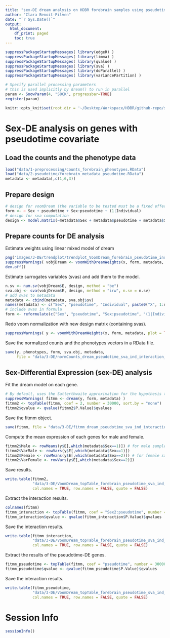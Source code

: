 ```yaml
---
title: "sex-DE dream analysis on HDBR forebrain samples using pseudotime as covariate"
author: "Clara Benoit-Pilven"
date: "`r Sys.Date()`"
output:
  html_document:
    df_print: paged
    toc: true
---
```


```r
suppressPackageStartupMessages( library(edgeR) )
suppressPackageStartupMessages( library(limma) )
suppressPackageStartupMessages( library(qvalue) )
suppressPackageStartupMessages( library(sva) )
suppressPackageStartupMessages( library(doParallel) )
suppressPackageStartupMessages( library(variancePartition) )
```

```r
# Specify parallel processing parameters
# this is used implicitly by dream() to run in parallel
param <- SnowParam(4, "SOCK", progressbar=TRUE)
register(param)
```

```r
knitr::opts_knit$set(root.dir = '~/Desktop/Workspace/HDBR/github-repo/sexDE_prenatal_brain/')
```

# Sex-DE analysis on genes with pseudotime covariate

## Load the counts and the phenotype data

```r
load("data/1-preprocessing/counts_forebrain_phenotypes.RData")
load("data/2-pseudotime/forebrain_metadata_pseudotime.RData")
metadata <- metadata[,c(1,6,3)]
```

## Prepare design

```r
# design for voomDream (the variable to be tested must be a fixed effect)
form <- ~ Sex + pseudotime + Sex:pseudotime + (1|Individual)
# design for sva computation
design <- model.matrix(~metadata$Sex + metadata$pseudotime + metadata$Sex:metadata$pseudotime)
```

## Prepare counts for DE analysis

Estimate weights using linear mixed model of dream

```r
png('images/3-DE/trendplot/trendplot_VoomDream_forebrain_pseudotime_ind_interaction.png')
suppressWarnings( vobjDream <- voomWithDreamWeights(x, form, metadata, plot = TRUE) )
dev.off()
```

Estimate surrogates variables (svas) and add them to the model.

```r
n.sv <- num.sv(vobjDream$E, design, method = "be")
sva.obj <- sva(vobjDream$E, design, method = "irw", n.sv = n.sv)
# add svas to metadata
metadata <- cbind(metadata, sva.obj$sv)
names(metadata) <- c("Sex", "pseudotime", "Individual", paste0("X", 1:n.sv))
# include svas in formula
form <- reformulate(c("Sex", "pseudotime", "Sex:pseudotime", "(1|Individual)", paste0("X", 1:n.sv)))
```

Redo voom normalization with new design matrix (containing svas).

```r
suppressWarnings( y <- voomWithDreamWeights(x, form, metadata, plot = TRUE) )
```

Save the normalized counts and the phenotypes vectors in a RData file.

```r
save(y, phenotypes, form, sva.obj, metadata,
     file = "data/3-DE/normCounts_dream_pseudotime_sva_ind_interaction_phenotypes.RData")
```


## Sex-Differential Expression (sex-DE) analysis

Fit the dream model on each gene.

```r
# By default, uses the Satterthwaite approximation for the hypothesis test
suppressWarnings( fitmm <- dream(y, form, metadata) )
fitmm2 <- topTable(fitmm, coef = 2, number = 30000, sort.by = "none") 
fitmm2$qvalue <- qvalue(fitmm2$P.Value)$qvalues
```

Save the fitmm object.
```r
save(fitmm, file = "data/3-DE/fitmm_dream_pseudotime_sva_ind_interaction_phenotypes.RData")
```

Compute the mean expression of each genes for male and female.

```r
fitmm2$Male <- rowMeans(y$E[,which(metadata$Sex==1)]) # for male samples
fitmm2$VarMale <- rowVars(y$E[,which(metadata$Sex==1)])
fitmm2$Female <- rowMeans(y$E[,which(metadata$Sex==2)]) # for female samples
fitmm2$VarFemale <- rowVars(y$E[,which(metadata$Sex==2)])
```

Save results.

```r
write.table(fitmm2, 
            "data/3-DE/VoomDream_topTable_forebrain_pseudotime_sva_ind_interaction.txt", 
            col.names = TRUE, row.names = FALSE, quote = FALSE)
```

Extract the interaction results.

```r
colnames(fitmm)
fitmm_interaction <- topTable(fitmm, coef = "Sex2:pseudotime", number = 30000, sort.by = "none") 
fitmm_interaction$qvalue <- qvalue(fitmm_interaction$P.Value)$qvalues
```

Save the interaction results.

```r
write.table(fitmm_interaction, 
            "data/3-DE/VoomDream_topTable_forebrain_pseudotime_sva_ind_interaction_term.txt", 
            col.names = TRUE, row.names = FALSE, quote = FALSE)
```

Extract the results of the pseudotime-DE genes.

```r
fitmm_pseudotime <- topTable(fitmm, coef = "pseudotime", number = 30000, sort.by = "none") 
fitmm_pseudotime$qvalue <- qvalue(fitmm_pseudotime$P.Value)$qvalues
```

Save the interaction results.

```r
write.table(fitmm_pseudotime, 
            "data/3-DE/VoomDream_topTable_forebrain_pseudotime_sva_ind_interaction_pseudotime.txt", 
            col.names = TRUE, row.names = FALSE, quote = FALSE)
```

# Session Info

```r
sessionInfo()
```

